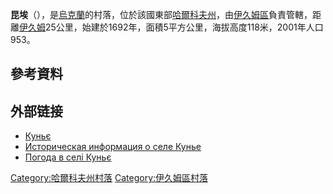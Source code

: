 {{coord|49|22|15|N|37|15|57|E|scale:100000_region:UA|display=title}}

'''昆埃'''（{{lang-uk|Куньє}}），是[[烏克蘭|烏克蘭]]的村落，位於該國東部[[哈爾科夫州|哈爾科夫州]]，由[[伊久姆區|伊久姆區]]負責管轄，距離[[伊久姆|伊久姆]]25公里，始建於1692年，面積5平方公里，海拔高度118米，2001年人口953。

==參考資料==
{{reflist}}

==外部链接==
* [http://w1.c1.rada.gov.ua/pls/z7502/A005?rdat1=09.01.2009&rf7571=33269 Куньє]{{dead link|date=2018年3月 |bot=InternetArchiveBot |fix-attempted=yes }}
* [http://www.surnameindex.info/info/kharkov/izyum/kunie/index.html Историческая информация о селе Кунье] {{Wayback|url=http://www.surnameindex.info/info/kharkov/izyum/kunie/index.html |date=20211224020938 }} {{ref-ru}}
* [http://weather.in.ua/ua/har'kovskaja/12760 Погода в селі Куньє]{{Wayback|url=http://weather.in.ua/ua/har%27kovskaja/12760 |date=20160323023032 }}

{{DEFAULTSORT:Куньє}}
[[Category:哈爾科夫州村落|Category:哈爾科夫州村落]]
[[Category:伊久姆區村落|Category:伊久姆區村落]]


{{Kharkiv-geo-stub}}